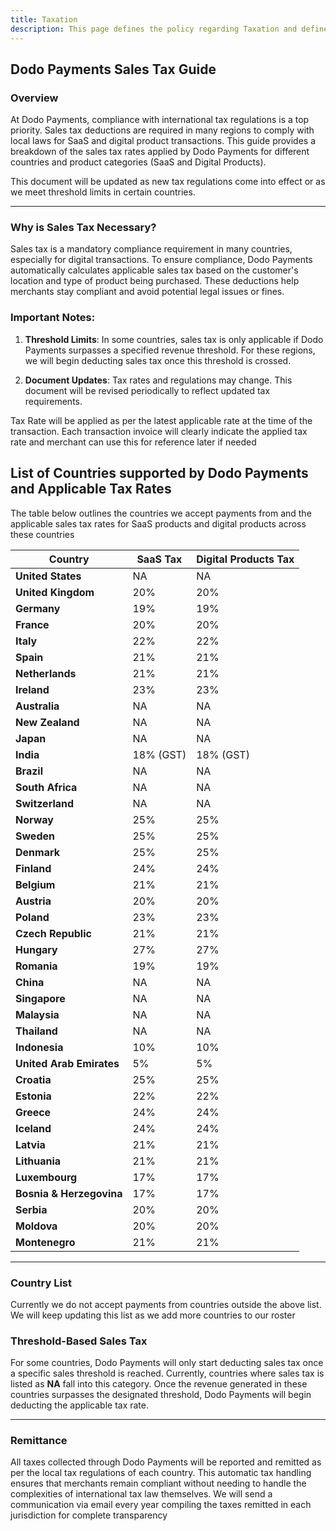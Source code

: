 ```yaml
---
title: Taxation
description: This page defines the policy regarding Taxation and defines the tax rates applicable in every location.
---
```


## **Dodo Payments Sales Tax Guide**

### **Overview**

At Dodo Payments, compliance with international tax regulations is a top priority. Sales tax deductions are required in many regions to comply with local laws for SaaS and digital product transactions. This guide provides a breakdown of the sales tax rates applied by Dodo Payments for different countries and product categories (SaaS and Digital Products).

This document will be updated as new tax regulations come into effect or as we meet threshold limits in certain countries.

***

### **Why is Sales Tax Necessary?**

Sales tax is a mandatory compliance requirement in many countries, especially for digital transactions. To ensure compliance, Dodo Payments automatically calculates applicable sales tax based on the customer's location and type of product being purchased. These deductions help merchants stay compliant and avoid potential legal issues or fines.

### **Important Notes:**

1. **Threshold Limits**: In some countries, sales tax is only applicable if Dodo Payments surpasses a specified revenue threshold. For these regions, we will begin deducting sales tax once this threshold is crossed.

2. **Document Updates**: Tax rates and regulations may change. This document will be revised periodically to reflect updated tax requirements.

Tax Rate will be applied as per the latest applicable rate at the time of the transaction. Each transaction invoice will clearly indicate the applied tax rate and merchant can use this for reference later if needed

## List of Countries supported by Dodo Payments and Applicable Tax Rates

The table below outlines the countries we accept payments from and the applicable sales tax rates for SaaS products and digital products across these countries

| Country                  | SaaS Tax  | Digital Products Tax |
| ------------------------ | --------- | -------------------- |
| **United States**        | NA        | NA                   |
| **United Kingdom**       | 20%       | 20%                  |
| **Germany**              | 19%       | 19%                  |
| **France**               | 20%       | 20%                  |
| **Italy**                | 22%       | 22%                  |
| **Spain**                | 21%       | 21%                  |
| **Netherlands**          | 21%       | 21%                  |
| **Ireland**              | 23%       | 23%                  |
| **Australia**            | NA        | NA                   |
| **New Zealand**          | NA        | NA                   |
| **Japan**                | NA        | NA                   |
| **India**                | 18% (GST) | 18% (GST)            |
| **Brazil**               | NA        | NA                   |
| **South Africa**         | NA        | NA                   |
| **Switzerland**          | NA        | NA                   |
| **Norway**               | 25%       | 25%                  |
| **Sweden**               | 25%       | 25%                  |
| **Denmark**              | 25%       | 25%                  |
| **Finland**              | 24%       | 24%                  |
| **Belgium**              | 21%       | 21%                  |
| **Austria**              | 20%       | 20%                  |
| **Poland**               | 23%       | 23%                  |
| **Czech Republic**       | 21%       | 21%                  |
| **Hungary**              | 27%       | 27%                  |
| **Romania**              | 19%       | 19%                  |
| **China**                | NA        | NA                   |
| **Singapore**            | NA        | NA                   |
| **Malaysia**             | NA        | NA                   |
| **Thailand**             | NA        | NA                   |
| **Indonesia**            | 10%       | 10%                  |
| **United Arab Emirates** | 5%        | 5%                   |
| **Croatia**              | 25%       | 25%                  |
| **Estonia**              | 22%       | 22%                  |
| **Greece**               | 24%       | 24%                  |
| **Iceland**              | 24%       | 24%                  |
| **Latvia**               | 21%       | 21%                  |
| **Lithuania**            | 21%       | 21%                  |
| **Luxembourg**           | 17%       | 17%                  |
| **Bosnia & Herzegovina** | 17%       | 17%                  |
| **Serbia**               | 20%       | 20%                  |
| **Moldova**              | 20%       | 20%                  |
| **Montenegro**           | 21%       | 21%                  |

***

### **Country List**

Currently we do not accept payments from countries outside the above list. We will keep updating this list as we add more countries to our roster

### **Threshold-Based Sales Tax**

For some countries, Dodo Payments will only start deducting sales tax once a specific sales threshold is reached. Currently, countries where sales tax is listed as **NA** fall into this category. Once the revenue generated in these countries surpasses the designated threshold, Dodo Payments will begin deducting the applicable tax rate.

***

### **Remittance**

All taxes collected through Dodo Payments will be reported and remitted as per the local tax regulations of each country. This automatic tax handling ensures that merchants remain compliant without needing to handle the complexities of international tax law themselves. We will send a communication via email every year compiling the taxes remitted in each jurisdiction for complete transparency